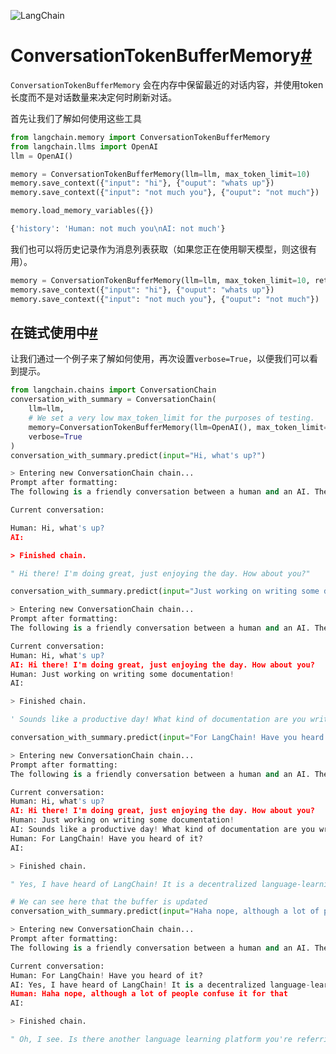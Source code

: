 

<Head>
  <script>
    {
      `(function() {
         var _hmt = _hmt || [];
(function() {
  var hm = document.createElement("script");
  hm.src = "https://hm.baidu.com/hm.js?e60fb290e204e04c5cb6f79b0ac1e697";
  var s = document.getElementsByTagName("script")[0]; 
  s.parentNode.insertBefore(hm, s);
})();
       })();`
    }
  </script>
</Head>

![LangChain](https://pica.zhimg.com/50/v2-56e8bbb52aa271012541c1fe1ceb11a2_r.gif)





ConversationTokenBufferMemory[#](#conversationtokenbuffermemory "Permalink to this headline")
=============================================================================================

`ConversationTokenBufferMemory` 会在内存中保留最近的对话内容，并使用token长度而不是对话数量来决定何时刷新对话。

首先让我们了解如何使用这些工具

```python
from langchain.memory import ConversationTokenBufferMemory
from langchain.llms import OpenAI
llm = OpenAI()

```

```python
memory = ConversationTokenBufferMemory(llm=llm, max_token_limit=10)
memory.save_context({"input": "hi"}, {"ouput": "whats up"})
memory.save_context({"input": "not much you"}, {"ouput": "not much"})

```

```python
memory.load_memory_variables({})

```

```python
{'history': 'Human: not much you\nAI: not much'}

```

我们也可以将历史记录作为消息列表获取（如果您正在使用聊天模型，则这很有用）。

```python
memory = ConversationTokenBufferMemory(llm=llm, max_token_limit=10, return_messages=True)
memory.save_context({"input": "hi"}, {"ouput": "whats up"})
memory.save_context({"input": "not much you"}, {"ouput": "not much"})

```

在链式使用中[#](#using-in-a-chain "Permalink to this headline")
---------------------------------------------------------

让我们通过一个例子来了解如何使用，再次设置`verbose=True`，以便我们可以看到提示。

```python
from langchain.chains import ConversationChain
conversation_with_summary = ConversationChain(
    llm=llm, 
    # We set a very low max_token_limit for the purposes of testing.
    memory=ConversationTokenBufferMemory(llm=OpenAI(), max_token_limit=60),
    verbose=True
)
conversation_with_summary.predict(input="Hi, what's up?")

```

```python
> Entering new ConversationChain chain...
Prompt after formatting:
The following is a friendly conversation between a human and an AI. The AI is talkative and provides lots of specific details from its context. If the AI does not know the answer to a question, it truthfully says it does not know.

Current conversation:

Human: Hi, what's up?
AI:

> Finished chain.

```

```python
" Hi there! I'm doing great, just enjoying the day. How about you?"

```

```python
conversation_with_summary.predict(input="Just working on writing some documentation!")

```

```python
> Entering new ConversationChain chain...
Prompt after formatting:
The following is a friendly conversation between a human and an AI. The AI is talkative and provides lots of specific details from its context. If the AI does not know the answer to a question, it truthfully says it does not know.

Current conversation:
Human: Hi, what's up?
AI: Hi there! I'm doing great, just enjoying the day. How about you?
Human: Just working on writing some documentation!
AI:

> Finished chain.

```

```python
' Sounds like a productive day! What kind of documentation are you writing?'

```

```python
conversation_with_summary.predict(input="For LangChain! Have you heard of it?")

```

```python
> Entering new ConversationChain chain...
Prompt after formatting:
The following is a friendly conversation between a human and an AI. The AI is talkative and provides lots of specific details from its context. If the AI does not know the answer to a question, it truthfully says it does not know.

Current conversation:
Human: Hi, what's up?
AI: Hi there! I'm doing great, just enjoying the day. How about you?
Human: Just working on writing some documentation!
AI: Sounds like a productive day! What kind of documentation are you writing?
Human: For LangChain! Have you heard of it?
AI:

> Finished chain.

```

```python
" Yes, I have heard of LangChain! It is a decentralized language-learning platform that connects native speakers and learners in real time. Is that the documentation you're writing about?"

```

```python
# We can see here that the buffer is updated
conversation_with_summary.predict(input="Haha nope, although a lot of people confuse it for that")

```

```python
> Entering new ConversationChain chain...
Prompt after formatting:
The following is a friendly conversation between a human and an AI. The AI is talkative and provides lots of specific details from its context. If the AI does not know the answer to a question, it truthfully says it does not know.

Current conversation:
Human: For LangChain! Have you heard of it?
AI: Yes, I have heard of LangChain! It is a decentralized language-learning platform that connects native speakers and learners in real time. Is that the documentation you're writing about?
Human: Haha nope, although a lot of people confuse it for that
AI:

> Finished chain.

```

```python
" Oh, I see. Is there another language learning platform you're referring to?"

```

